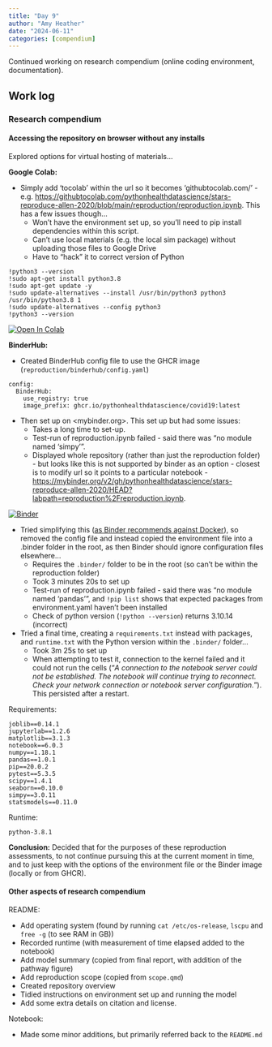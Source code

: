 ```yaml
---
title: "Day 9"
author: "Amy Heather"
date: "2024-06-11"
categories: [compendium]
---
```


::: {.callout-note}

Continued working on research compendium (online coding environment, documentation).

:::

## Work log

### Research compendium

#### Accessing the repository on browser without any installs

Explored options for virtual hosting of materials...

**Google Colab:**

* Simply add 'tocolab' within the url so it becomes 'githubtocolab.com/' - e.g. <https://githubtocolab.com/pythonhealthdatascience/stars-reproduce-allen-2020/blob/main/reproduction/reproduction.ipynb>. This has a few issues though...
    * Won't have the environment set up, so you'll need to pip install dependencies within this script.
    * Can't use local materials (e.g. the local sim package) without uploading those files to Google Drive
    * Have to "hack" it to correct version of Python

```
!python3 --version
!sudo apt-get install python3.8
!sudo apt-get update -y
!sudo update-alternatives --install /usr/bin/python3 python3 /usr/bin/python3.8 1
!sudo update-alternatives --config python3
!python3 --version
```

[![Open In Colab](https://colab.research.google.com/assets/colab-badge.svg)](https://githubtocolab.com/pythonhealthdatascience/stars-reproduce-allen-2020/blob/main/reproduction/reproduction.ipynb)<nbsp>

**BinderHub:**

* Created BinderHub config file to use the GHCR image (`reproduction/binderhub/config.yaml`)

```
config:
  BinderHub:
    use_registry: true
    image_prefix: ghcr.io/pythonhealthdatascience/covid19:latest
```

* Then set up on <mybinder.org>. This set up but had some issues:
    * Takes a long time to set-up.
    * Test-run of reproduction.ipynb failed - said there was "no module named 'simpy'".
    * Displayed whole repository (rather than just the reproduction folder) - but looks like this is not supported by binder as an option - closest is to modify url so it points to a particular notebook - <https://mybinder.org/v2/gh/pythonhealthdatascience/stars-reproduce-allen-2020/HEAD?labpath=reproduction%2Freproduction.ipynb>.

[![Binder](https://mybinder.org/badge_logo.svg)](https://mybinder.org/v2/gh/pythonhealthdatascience/stars-reproduce-allen-2020/HEAD?labpath=reproduction%2Freproduction.ipynb)

* Tried simplifying this ([as Binder recommends against Docker](https://mybinder.readthedocs.io/en/latest/tutorials/dockerfile.html)), so removed the config file and instead copied the environment file into a .binder folder in the root, as then Binder should ignore configuration files elsewhere...
    * Requires the `.binder/` folder to be in the root (so can't be within the reproduction folder)
    * Took 3 minutes 20s to set up
    * Test-run of reproduction.ipynb failed - said there was "no module named 'pandas'", and `!pip list` shows that expected packages from environment.yaml haven't been installed
    * Check of python version (`!python --version`) returns 3.10.14 (incorrect)
* Tried a final time, creating a `requirements.txt` instead with packages, and `runtime.txt` with the Python version within the `.binder/` folder...
    * Took 3m 25s to set up
    * When attempting to test it, connection to the kernel failed and it could not run the cells ("*A connection to the notebook server could not be established. The notebook will continue trying to reconnect. Check your network connection or notebook server configuration.*"). This persisted after a restart.

Requirements:

```
joblib==0.14.1
jupyterlab==1.2.6
matplotlib==3.1.3
notebook==6.0.3
numpy==1.18.1
pandas==1.0.1
pip==20.0.2
pytest==5.3.5
scipy==1.4.1
seaborn==0.10.0
simpy==3.0.11
statsmodels==0.11.0
```

Runtime:

```
python-3.8.1
```

**Conclusion:** Decided that for the purposes of these reproduction assessments, to not continue pursuing this at the current moment in time, and to just keep with the options of the environment file or the Binder image (locally or from GHCR).

#### Other aspects of research compendium

README:

* Add operating system (found by running `cat /etc/os-release`, `lscpu` and `free -g` (to see RAM in GB))
* Recorded runtime (with measurement of time elapsed added to the notebook)
* Add model summary (copied from final report, with addition of the pathway figure)
* Add reproduction scope (copied from `scope.qmd`)
* Created repository overview
* Tidied instructions on environment set up and running the model
* Add some extra details on citation and license.

Notebook:

* Made some minor additions, but primarily referred back to the `README.md`